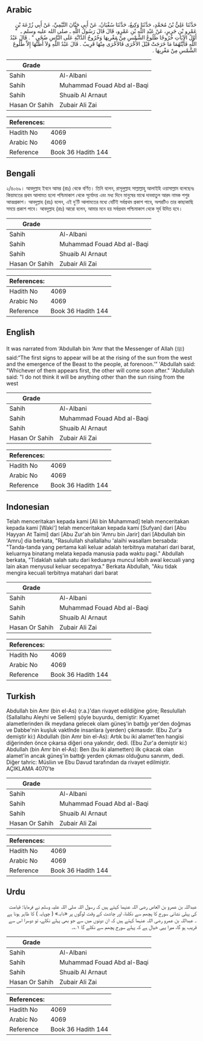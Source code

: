## Arabic


<div dir="rtl" lang="ar" style={{fontSize:'larger',backgroundColor:'#f8f9fa',padding:20}}>
حَدَّثَنَا عَلِيُّ بْنُ مُحَمَّدٍ، حَدَّثَنَا وَكِيعٌ، حَدَّثَنَا سُفْيَانُ، عَنْ أَبِي حَيَّانَ التَّيْمِيِّ، عَنْ أَبِي زُرْعَةَ بْنِ عَمْرِو بْنِ جَرِيرٍ، عَنْ عَبْدِ اللَّهِ بْنِ عَمْرٍو، قَالَ قَالَ رَسُولُ اللَّهِ ـ صلى الله عليه وسلم ـ ‏ "‏ أَوَّلُ الآيَاتِ خُرُوجًا طُلُوعُ الشَّمْسِ مِنْ مَغْرِبِهَا وَخُرُوجُ الدَّابَّةِ عَلَى النَّاسِ ضُحًى ‏"‏ ‏.‏ قَالَ عَبْدُ اللَّهِ فَأَيَّتُهُمَا مَا خَرَجَتْ قَبْلَ الأُخْرَى فَالأُخْرَى مِنْهَا قَرِيبٌ ‏.‏ قَالَ عَبْدُ اللَّهِ وَلاَ أَظُنُّهَا إِلاَّ طُلُوعَ الشَّمْسِ مِنْ مَغْرِبِهَا ‏.‏
</div>
<div style={{backgroundColor:'#f8f9fa',padding:20, marginBottom: 10}}><table> <thead> <tr> <th>Grade</th> <th></th> </tr> </thead> <tbody> <tr><td>Sahih</td><td>Al-Albani</td></tr><tr><td>Sahih</td><td>Muhammad Fouad Abd al-Baqi</td></tr><tr><td>Sahih</td><td>Shuaib Al Arnaut</td></tr><tr><td>Hasan Or Sahih</td><td>Zubair Ali Zai</td></tr></tbody></table><table> <thead> <tr> <th>References:</th> <th></th> </tr> </thead> <tbody><tr><td>Hadith No</td><td>4069</td></tr><tr><td>Arabic No</td><td>4069</td></tr><tr><td>Reference</td><td>Book 36 Hadith 144</td></tr></tbody></table></div>

## Bengali


<div dir="ltr" lang="bn" style={{fontSize:'larger',backgroundColor:'#f8f9fa',padding:20}}>
২/৪০৬৯। আবদুল্লাহ ইবনে আমর (রাঃ) থেকে বর্ণিত। তিনি বলেন, রাসূলুল্লাহ সাল্লাল্লাহু আলাইহি ওয়াসাল্লাম বলেছেনঃ কিয়ামতের প্রথম আলামত হলো পশ্চিমাকাশ থেকে সূর্যোদয় এবং মধ্য দিনে মানুষের মাঝে দাববাতুল আরদ নামক পশুর আত্মপ্রকাশ। আবদুল্লাহ (রাঃ) বলেন, এই দু’টি আলামতের মধ্যে যেটিই সর্বপ্রথম প্রকাশ পাবে, অপরটিও তার কাছাকাছি সময়ে প্রকাশ পাবে। আবদুল্লাহ (রাঃ) আরো বলেন, আমার মনে হয় সর্বপ্রথম পশ্চিমাকাশ থেকে সূর্য উদিত হবে।
</div>
<div style={{backgroundColor:'#f8f9fa',padding:20, marginBottom: 10}}><table> <thead> <tr> <th>Grade</th> <th></th> </tr> </thead> <tbody> <tr><td>Sahih</td><td>Al-Albani</td></tr><tr><td>Sahih</td><td>Muhammad Fouad Abd al-Baqi</td></tr><tr><td>Sahih</td><td>Shuaib Al Arnaut</td></tr><tr><td>Hasan Or Sahih</td><td>Zubair Ali Zai</td></tr></tbody></table><table> <thead> <tr> <th>References:</th> <th></th> </tr> </thead> <tbody><tr><td>Hadith No</td><td>4069</td></tr><tr><td>Arabic No</td><td>4069</td></tr><tr><td>Reference</td><td>Book 36 Hadith 144</td></tr></tbody></table></div>

## English


<div dir="ltr" lang="en" style={{fontSize:'larger',backgroundColor:'#f8f9fa',padding:20}}>
It was narrated from ‘Abdullah bin ‘Amr that the Messenger of Allah (ﷺ) said:“The first signs to appear will be at the rising of the sun from the west and the emergence of the Beast to the people, at forenoon.’” 'Abdullah said: "Whichever of them appears first, the other will come soon after." 'Abdullah said: "I do not think it will be anything other than the sun rising from the west
</div>
<div style={{backgroundColor:'#f8f9fa',padding:20, marginBottom: 10}}><table> <thead> <tr> <th>Grade</th> <th></th> </tr> </thead> <tbody> <tr><td>Sahih</td><td>Al-Albani</td></tr><tr><td>Sahih</td><td>Muhammad Fouad Abd al-Baqi</td></tr><tr><td>Sahih</td><td>Shuaib Al Arnaut</td></tr><tr><td>Hasan Or Sahih</td><td>Zubair Ali Zai</td></tr></tbody></table><table> <thead> <tr> <th>References:</th> <th></th> </tr> </thead> <tbody><tr><td>Hadith No</td><td>4069</td></tr><tr><td>Arabic No</td><td>4069</td></tr><tr><td>Reference</td><td>Book 36 Hadith 144</td></tr></tbody></table></div>

## Indonesian


<div dir="ltr" lang="id" style={{fontSize:'larger',backgroundColor:'#f8f9fa',padding:20}}>
Telah menceritakan kepada kami [Ali bin Muhammad] telah menceritakan kepada kami [Waki'] telah menceritakan kepada kami [Sufyan] dari [Abu Hayyan At Taimi] dari [Abu Zur'ah bin 'Amru bin Jarir] dari [Abdullah bin 'Amru] dia berkata, "Rasulullah shallallahu 'alaihi wasallam bersabda: "Tanda-tanda yang pertama kali keluar adalah terbitnya matahari dari barat, keluarnya binatang melata kepada manusia pada waktu pagi." Abdullah berkata, "Tidaklah salah satu dari keduanya muncul lebih awal kecuali yang lain akan menyusul keluar secepatnya." Berkata Abdullah, "Aku tidak mengira kecuali terbitnya matahari dari barat
</div>
<div style={{backgroundColor:'#f8f9fa',padding:20, marginBottom: 10}}><table> <thead> <tr> <th>Grade</th> <th></th> </tr> </thead> <tbody> <tr><td>Sahih</td><td>Al-Albani</td></tr><tr><td>Sahih</td><td>Muhammad Fouad Abd al-Baqi</td></tr><tr><td>Sahih</td><td>Shuaib Al Arnaut</td></tr><tr><td>Hasan Or Sahih</td><td>Zubair Ali Zai</td></tr></tbody></table><table> <thead> <tr> <th>References:</th> <th></th> </tr> </thead> <tbody><tr><td>Hadith No</td><td>4069</td></tr><tr><td>Arabic No</td><td>4069</td></tr><tr><td>Reference</td><td>Book 36 Hadith 144</td></tr></tbody></table></div>

## Turkish


<div dir="ltr" lang="tr" style={{fontSize:'larger',backgroundColor:'#f8f9fa',padding:20}}>
Abdullah bin Amr (bin el-As) (r.a.)'dan rivayet edildiğine göre; Resulullah (Sallallahu Aleyhi ve Sellem) şöyle buyurdu, demiştir: Kıyamet alametlerinden ilk meydana gelecek olam güneş'in battığı yer'den doğmas ve Dabbe'nin kuşluk vaktlnde insanlara (yerden) çıkmasıdır. (Ebu Zur'a demiştir ki:) Abdullah (bin Amr bin el-As): Artık bu iki alamet'ten hangisi diğerinden önce çıkarsa diğeri ona yakındır, dedi. (Ebu Zur'a demiştir ki:) Abdullah (bin Amr bin el-As): Ben (bu iki alametten) ilk çıkacak olan alamet'in ancak güneş'in battığı yerden çıkması olduğunu sanırım, dedi. Diğer tahric: Müsliın ve Ebu Davud tarafından da rivayet edilmiştir. AÇIKLAMA 4070’te
</div>
<div style={{backgroundColor:'#f8f9fa',padding:20, marginBottom: 10}}><table> <thead> <tr> <th>Grade</th> <th></th> </tr> </thead> <tbody> <tr><td>Sahih</td><td>Al-Albani</td></tr><tr><td>Sahih</td><td>Muhammad Fouad Abd al-Baqi</td></tr><tr><td>Sahih</td><td>Shuaib Al Arnaut</td></tr><tr><td>Hasan Or Sahih</td><td>Zubair Ali Zai</td></tr></tbody></table><table> <thead> <tr> <th>References:</th> <th></th> </tr> </thead> <tbody><tr><td>Hadith No</td><td>4069</td></tr><tr><td>Arabic No</td><td>4069</td></tr><tr><td>Reference</td><td>Book 36 Hadith 144</td></tr></tbody></table></div>

## Urdu


<div dir="rtl" lang="ur" style={{fontSize:'larger',backgroundColor:'#f8f9fa',padding:20}}>
عبداللہ بن عمرو بن العاص رضی اللہ عنہما کہتے ہیں کہ رسول اللہ صلی اللہ علیہ وسلم نے فرمایا: قیامت کی پہلی نشانی سورج کا پچھم سے نکلنا، اور چاشت کے وقت لوگوں پر «دابہ» ( چوپایہ ) کا ظاہر ہونا ہے ۔ عبداللہ بن عمرو رضی اللہ عنہما کہتے ہیں کہ ان دونوں میں سے جو بھی پہلے نکلے، تو دوسرا اس سے قریب ہو گا، میرا یہی خیال ہے کہ پہلے سورج پچھم سے نکلے گا ۱؎۔
</div>
<div style={{backgroundColor:'#f8f9fa',padding:20, marginBottom: 10}}><table> <thead> <tr> <th>Grade</th> <th></th> </tr> </thead> <tbody> <tr><td>Sahih</td><td>Al-Albani</td></tr><tr><td>Sahih</td><td>Muhammad Fouad Abd al-Baqi</td></tr><tr><td>Sahih</td><td>Shuaib Al Arnaut</td></tr><tr><td>Hasan Or Sahih</td><td>Zubair Ali Zai</td></tr></tbody></table><table> <thead> <tr> <th>References:</th> <th></th> </tr> </thead> <tbody><tr><td>Hadith No</td><td>4069</td></tr><tr><td>Arabic No</td><td>4069</td></tr><tr><td>Reference</td><td>Book 36 Hadith 144</td></tr></tbody></table></div>